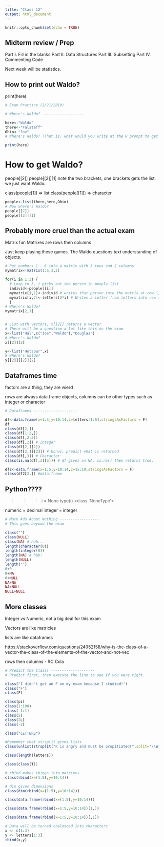 ```yaml
---
title: "Class 12"
output: html_document
---
```


```r
knitr::opts_chunk$set(echo = TRUE)
```

## Midterm review / Prep
Part I. Fill in the blanks
Part II. Data Structures
Part III. Subsetting
Part IV. Commenting Code

Next week will be statistics.


## How to print out Waldo?

print(here)

```r
# Exam Practice (2/21/2019)

# Where's Waldo? -------------------

here<-"Waldo"
there<-"Falstaff"
Ohio<-"Joe"
# Where's Waldo? (That is, what would you write at the R prompt to get "Waldo" to return?)

print(here)
```

# How to get Waldo?
people[[2]]
people[[2]][1]
note the two brackets, one brackets gets the list, we just want Waldo.

class(people[1]) => list
class(people[[1]]) => character

```r
people<-list(there,here,Ohio)
# Now where's Waldo?
people[[2]]
people[[2]][1]

```

## Probably more cruel than the actual exam
Matrix fun
Matrixes are rows then columns

Just keep playing these games. The Waldo questions text understanding of objects.

```r

# Put numbers 1 - 6 into a matrix with 3 rows and 2 columns
mymatrix<-matrix(1:6,3,2)

for(i in 1:3) {
  # Loop to 3, i picks out the person in people list
  individ<-people[[i]]
  mymatrix[i,1]<-individ # writes that person into the matrix at row i, column 1
  mymatrix[i,2]<-letters[2*i] # Writes a letter from letters into row i, column 2
  }
# Where's Waldo?
mymatrix[2,1]


# List with vectors, x[[2]] returns a vector
# There will be a question a lot like this on the exam
x<-list("Hal",c("Joe","Waldo"),"Douglas")
# Where's Waldo?
x[[2]][2]

y<-list("Hotspur",x)
# Where's Waldo?
y[[2]][[2]][2]

```

## Dataframes time
factors are a thing, they are wierd

rows are always data.frame objects, columns can be other types such as integer or character

```R
# Dataframes --------------------

df<-data.frame(x=1:5,y=10:14,z=letters[1:5],stringsAsFactors = F)
df
class(df[2,])
class(df[1:2,])
class(df[,2:3])
class(df[,2]) # Integer
class(df[2,][2]) 
class(df[2,][[2]]) # bonus, predict what is returned
class(df[,3]) # Character
class(is.na(df[,3][6])) # df gives an NA, is.na() then returns true.

df2<-data.frame(x=1:5,y=10:14,z=15:19,stringsAsFactors = F)
class(df2[2,]) #data.frame
```

## Python????
>>> i = None
>>> type(i)
<class 'NoneType'>

numeric = decimal
integer = integer

```R

# Much Ado About Nothing ------------------
# This goes beyond the exam

class("")
class(NULL)
class(NA) # huh...
length(character(0))
length(integer(0))
length(NA) # huh!
length(NULL)
length("")
0+0
0+NA
0+NULL
NA+NA
NA+NULL
NULL+NULL
```

## More classes

Integer vs Numeric, not a big deal for this exam

Vectors are like matricies

lists are like dataframes

https://stackoverflow.com/questions/24052158/why-is-the-class-of-a-vector-the-class-of-the-elements-of-the-vector-and-not-vec

rows then columns - RC Cola




```R

# Predict the Class! --------------------
# Predict first, then execute the line to see if you were right.

class("I didn't get an F on my exam because I studied!")
class("F")
class(F)

class(pi)
class(1:100)
class(-1:1)
class(2)
class(2L)
class(-2)

class("LETTERS")

#Remember that strsplit gives lists
class(unlist(strsplit("R is angry and must be propitiated!",split="\\W")))

class(length(letters))

class(class(T))

# rbind makes things into matrixes
class(rbind(x=(1:5),y=10:14))

# dim gives dimensions
class(dim(rbind(x=(1:5),y=10:14)))

class(data.frame(rbind(x=(1:5),y=10:14)))

class(data.frame(rbind(x=1:5,y=10:14))[1,])

class(data.frame(rbind(x=1:5,y=10:14))[,1])

# Data will be turned coalesced into characters
x <- c(1:3)
y <- letters[1:3]
rbind(x,y)

```

